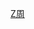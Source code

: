 {{Navbox 
|name = 周恩来家系 
| title = 周恩来家系 
| state = collapsed 
| list1 = <div class="thumb tone" style="margin-left: auto; margin-right:auto; width:99%; max-width:1000px;"><div class="overflowbugx" style="overflow:auto;"> 

{{familytree/start | style=font-size: 90%;}}
{{familytree| | | | | | | | | | | | | ZQK |y| LS  | | | | | | | | | | | | | | | | | | | | | | | | | | | | | | |ZQK=[[周启魁]]|LS=鲁氏}}
{{familytree| | | | | | | |,|-|-|-|-|-|-|-|+|-|-|-|-|-|-|-|-|-|-|-|v|-|-|-|-|-|-|-|-|-|-|-|-|-|.| | | | | | | |}}
{{familytree| | | WDE |y| ZYN | | WS  |-| ZYG |-| ZS  |-| YS1 | |ZYG2 |-| CS  | | | | | | | | ZYK |y| YS2 | | |ZYN=[[周贻能]]|WDE=[[万冬儿]]|WS=王氏|ZYG=[[周贻赓]]|ZS=[[赵氏]]|YS1=杨氏|ZYG2=[[周贻淦]]|CS=陈氏|ZYK=[[周贻奎]]|YS2=杨氏}}
{{familytree| |,|-|-|-|^|-|-|-|v|-|-|-|-|-|-|-|.| | | | | | | | | | | | | | | | | | | | | | | | | |!| | | | | |}}
{{familytree| ZEL |-| DYC | | ZEP |y| WFL | | ZES |y| WSQ | | | | | | | | | | | | | | | | | | | | ZES2|y| TH  ||ZEL=[[周恩来]]|DYC=[[邓颖超]]|ZEP=[[周恩溥]]|WFL=[[王芬兰]]|ZES=[[周恩寿]]|WSQ=[[王士琴]]|ZES2=[[周恩硕]]|TH=[[陶华]]}}
{{familytree| | | | | | | | | | | |!| | | |,|-|-|-|+|-|-|-|v|-|-|-|v|-|-|-|v|-|-|-|-|-|-|-|.| | | |,|-|^|-|.| |}}
{{familytree| | | | | | | | | | | ZRQ | | ZBD | |ZBJ1 | | ZBY | |ZBH1 | |ZBH2 | |ZBH3 | |ZBJ2 | | ZEH | | ZEC |ZRQ=[[周荣庆]]|ZBD=[[周秉德]]|ZBJ1=[[周秉钧]]|ZBY=[[周秉宜]]|ZBH1=[[周贻奎]]|ZBH2=[[周秉华]]|ZBH3=[[周秉和]]|ZBJ2=[[周秉建]]|ZEH=[[周乐辉]]|ZEC=[[周尔萃]]}}
{{familytree/end}} 
}}
<noinclude> 
[[Category:中国家族模板|Z周]]